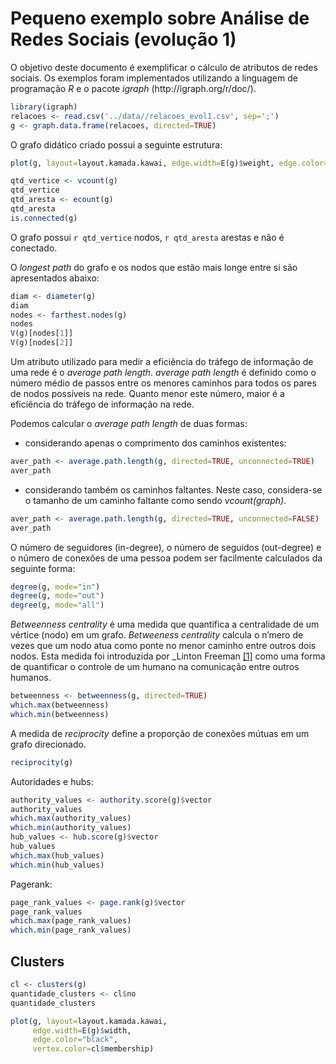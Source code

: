Pequeno exemplo sobre Análise de Redes Sociais (evolução 1)
========================================================

O objetivo deste documento é exemplificar o cálculo de atributos de redes sociais. Os exemplos foram implementados utilizando a linguagem de programação *R* e o pacote *igraph* (http://igraph.org/r/doc/).

```r
library(igraph)
relacoes <- read.csv('../data//relacoes_evol1.csv', sep=';')
g <- graph.data.frame(relacoes, directed=TRUE)
```

O grafo didático criado possui a seguinte estrutura:

```r
plot(g, layout=layout.kamada.kawai, edge.width=E(g)$weight, edge.color="black")
```

````r
qtd_vertice <- vcount(g)
qtd_vertice
qtd_aresta <- ecount(g)
qtd_aresta
is.connected(g)
````

O grafo possui `r qtd_vertice` nodos, `r qtd_aresta` arestas e não é conectado.

O _longest path_ do grafo e os nodos que estão mais longe entre si são apresentados abaixo:

````r
diam <- diameter(g)
diam
nodes <- farthest.nodes(g)
nodes
V(g)[nodes[1]]
V(g)[nodes[2]]
````

Um atributo utilizado para medir a eficiência do tráfego de informação de uma rede é o _average path length_.
_average path length_ é definido como o número médio de passos entre os menores caminhos para todos os pares
de nodos possíveis na rede. Quanto menor este número, maior é a eficiência do tráfego de informação na rede.

Podemos calcular o _average path length_ de duas formas:

* considerando apenas o comprimento dos caminhos existentes:

````r
aver_path <- average.path.length(g, directed=TRUE, unconnected=TRUE)
aver_path
````

* considerando também os caminhos faltantes. Neste caso, considera-se o tamanho de um caminho faltante como sendo _vcount(graph)_. 

````r
aver_path <- average.path.length(g, directed=TRUE, unconnected=FALSE)
aver_path
````

O número de seguidores (in-degree), o número de seguidos (out-degree) e o número de conexões de uma pessoa podem ser facilmente calculados da seguinte forma:

````r
degree(g, mode="in")
degree(g, mode="out")
degree(g, mode="all")
````

_Betweenness centrality_ é uma medida que quantifica a centralidade de um vértice (nodo) em um grafo. _Betweeness centrality_ calcula o n'mero de vezes que um nodo atua como ponte no menor caminho entre outros dois nodos. Esta medida foi introduzida por _Linton Freeman [[1]](http://dx.doi.org/10.2307%2F3033543) como uma forma de quantificar o controle de um humano na comunicação entre outros humanos.

````r
betweenness <- betweenness(g, directed=TRUE)
which.max(betweenness)
which.min(betweenness)
````

A medida de _reciprocity_ define a proporção de conexões mútuas em um grafo direcionado.

````r
reciprocity(g)
````

Autoridades e hubs:

````r
authority_values <- authority.score(g)$vector
authority_values
which.max(authority_values)
which.min(authority_values)
hub_values <- hub.score(g)$vector
hub_values
which.max(hub_values)
which.min(hub_values)
````

Pagerank:

````r
page_rank_values <- page.rank(g)$vector
page_rank_values
which.max(page_rank_values)
which.min(page_rank_values)
````

Clusters
--------

````r
cl <- clusters(g)
quantidade_clusters <- cl$no
quantidade_clusters
````

````r
plot(g, layout=layout.kamada.kawai, 
     edge.width=E(g)$width, 
     edge.color="black", 
     vertex.color=cl$membership)
````